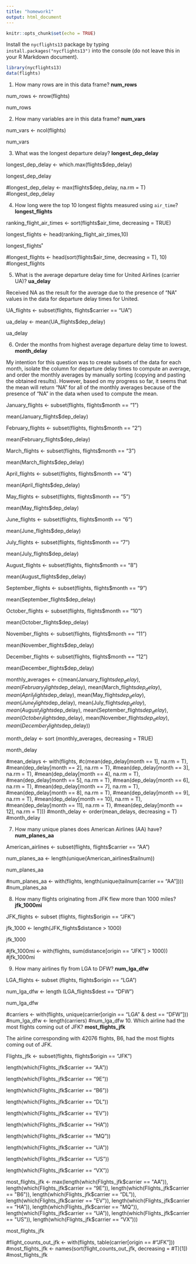 ```yaml
---
title: "homework1"
output: html_document
---
```


```r
knitr::opts_chunk$set(echo = TRUE)
```

Install the `nycflights13` package by typing `install.packages("nycflights13")` into the console (do not leave this in your R Markdown document).  

```r
library(nycflights13)
data(flights)
```

1. How many rows are in this data frame? __num_rows__

num_rows <- nrow(flights)

num_rows

2. How many variables are in this data frame? __num_vars__

num_vars <- ncol(flights)

num_vars

3. What was the longest departure delay? __longest_dep_delay__

longest_dep_delay <- which.max(flights$dep_delay)

longest_dep_delay

#longest_dep_delay <- max(flights$dep_delay, na.rm = T)
#longest_dep_delay

4. How long were the top 10 longest flights measured using `air_time`? __longest_flights__

ranking_flight_air_times <- sort(flights$air_time, decreasing = TRUE)

longest_flights <- head(ranking_flight_air_times,10)

longest_flights˚

#longest_flights <- head(sort(flights$air_time, decreasing = T), 10)
#longest_flights

5. What is the average departure delay time for United Airlines (carrier UA)? __ua_delay__

Received NA as the result for the average due to the presence of "NA" values in the data for departure delay times for United.

UA_flights <- subset(flights, flights$carrier == "UA")

ua_delay <- mean(UA_flights$dep_delay)

ua_delay

6. Order the months from highest average departure delay time to lowest.  __month_delay__

My intention for this question was to create subsets of the data for each month, isolate the column for departure delay times to compute an average, and order the monthly averages by manually sorting (copying and pasting the obtained results). However, based on my progress so far, it seems that the mean will return "NA" for all of the monthly averages because of the presence of "NA" in the data when used to compute the mean.  

January_flights <- subset(flights, flights$month == "1")

mean(January_flights$dep_delay)

February_flights <- subset(flights, flights$month == "2")

mean(February_flights$dep_delay)

March_flights <- subset(flights, flights$month == "3")

mean(March_flights$dep_delay)

April_flights <- subset(flights, flights$month == "4")

mean(April_flights$dep_delay)

May_flights <- subset(flights, flights$month == "5")

mean(May_flights$dep_delay)

June_flights <- subset(flights, flights$month == "6")

mean(June_flights$dep_delay)

July_flights <- subset(flights, flights$month == "7")

mean(July_flights$dep_delay)

August_flights <- subset(flights, flights$month == "8")

mean(August_flights$dep_delay)

September_flights <- subset(flights, flights$month == "9")

mean(September_flights$dep_delay)

October_flights <- subset(flights, flights$month == "10")

mean(October_flights$dep_delay)

November_flights <- subset(flights, flights$month == "11")

mean(November_flights$dep_delay)

December_flights <- subset(flights, flights$month == "12")

mean(December_flights$dep_delay)

monthly_averages <- c(mean(January_flights$dep_delay), mean(February_flights$dep_delay), mean(March_flights$dep_delay), mean(April_flights$dep_delay), mean(May_flights$dep_delay), mean(June_flights$dep_delay), mean(July_flights$dep_delay), mean(August_flights$dep_delay), mean(September_flights$dep_delay), mean(October_flights$dep_delay), mean(November_flights$dep_delay), mean(December_flights$dep_delay))

month_delay <- sort (monthly_averages, decreasing = TRUE)

month_delay

#mean_delays <- with(flights, 
#c(mean(dep_delay[month == 1], na.rm = T),
#mean(dep_delay[month == 2], na.rm = T),
#mean(dep_delay[month == 3], na.rm = T),
#mean(dep_delay[month == 4], na.rm = T),
#mean(dep_delay[month == 5], na.rm = T),
#mean(dep_delay[month == 6], na.rm = T),
#mean(dep_delay[month == 7], na.rm = T),
#mean(dep_delay[month == 8], na.rm = T),
#mean(dep_delay[month == 9], na.rm = T),
#mean(dep_delay[month == 10], na.rm = T),
#mean(dep_delay[month == 11], na.rm = T),
#mean(dep_delay[month == 12], na.rm = T)))
#month_delay <- order(mean_delays, decreasing = T)
#month_delay

7. How many unique planes does American Airlines (AA) have? __num_planes_aa__

American_airlines <- subset(flights, flights$carrier == "AA")

num_planes_aa <- length(unique(American_airlines$tailnum))

num_planes_aa

#num_planes_aa <- with(flights, length(unique(tailnum[carrier == "AA"])))
#num_planes_aa

8. How many flights originating from JFK flew more than 1000 miles? __jfk_1000mi__

JFK_flights <- subset (flights, flights$origin == "JFK")

jfk_1000 <- length(JFK_flights$distance > 1000)

jfk_1000

#jfk_1000mi <- with(flights, sum(distance[origin == "JFK"] > 1000))
#jfk_1000mi

9. How many airlines fly from LGA to DFW? __num_lga_dfw__

LGA_flights <- subset (flights, flights$origin == "LGA")

num_lga_dfw <- length (LGA_flights$dest == "DFW")

num_lga_dfw

#carriers <- with(flights, unique(carrier[origin == "LGA" & dest == "DFW"]))
#num_lga_dfw <- length(carriers)
#num_lga_dfw
10. Which airline had the most flights coming out of JFK? __most_flights_jfk__

The airline corresponding with 42076 flights, B6, had the most flights coming out of JFK. 

Flights_jfk <- subset(flights, flights$origin == "JFK")

length(which(Flights_jfk$carrier == "AA"))

length(which(Flights_jfk$carrier == "9E"))

length(which(Flights_jfk$carrier == "B6"))

length(which(Flights_jfk$carrier == "DL"))

length(which(Flights_jfk$carrier == "EV"))

length(which(Flights_jfk$carrier == "HA"))

length(which(Flights_jfk$carrier == "MQ"))

length(which(Flights_jfk$carrier == "UA"))

length(which(Flights_jfk$carrier == "US"))

length(which(Flights_jfk$carrier == "VX"))

most_flights_jfk <- max(length(which(Flights_jfk$carrier == "AA")), length(which(Flights_jfk$carrier == "9E")), length(which(Flights_jfk$carrier == "B6")), length(which(Flights_jfk$carrier == "DL")), length(which(Flights_jfk$carrier == "EV")), length(which(Flights_jfk$carrier == "HA")), length(which(Flights_jfk$carrier == "MQ")), length(which(Flights_jfk$carrier == "UA")), length(which(Flights_jfk$carrier == "US")), length(which(Flights_jfk$carrier == "VX")))

most_flights_jfk

#flight_counts_out_jfk <- with(flights, table(carrier[origin == #"JFK"]))
#most_flights_jfk <- names(sort(flight_counts_out_jfk, decreasing = #T)[1])
#most_flights_jfk